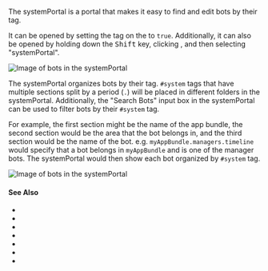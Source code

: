 
The systemPortal is a <GlossaryRef term="portal">portal</GlossaryRef> that makes it easy to find and edit bots by their <TagLink tag="system"/> tag.

It can be opened by setting the <TagLink tag='systemPortal'/> tag on the <VariableLink name='configBot'/> to `true`.
Additionally, it can also be opened by holding down the <kbd>Shift</kbd> key, clicking <GlossaryRef term="ab-1"/>, and then selecting "systemPortal".

![Image of bots in the systemPortal](../../static/img/glossary/systemPortal_01.png)

The systemPortal organizes bots by their <TagLink tag="system"/> tag.
`#system` tags that have multiple sections split by a period (`.`) will be placed in different folders in the systemPortal.
Additionally, the "Search Bots" input box in the systemPortal can be used to filter bots by their `#system` tag.

For example, the first section might be the name of the app bundle, the second section would be the area that the bot belongs in, and the third section would be the name of the bot.
e.g. `myAppBundle.managers.timeline` would specify that a bot belongs in `myAppBundle` and is one of the manager bots.
The systemPortal would then show each bot organized by `#system` tag.

![Image of bots in the systemPortal](../../static/img/glossary/systemPortal_02.png)

#### See Also

- <TagLink tag="system"/>
- <TagLink tag="systemPortal"/>
- <TagLink tag="systemTagName"/>
- <TagLink tag="systemPortalBot"/>
- <TagLink tag="systemPortalTag"/>
- <TagLink tag="systemPortalTagSpace"/>
- <VariableLink name="systemPortalBot"/>


